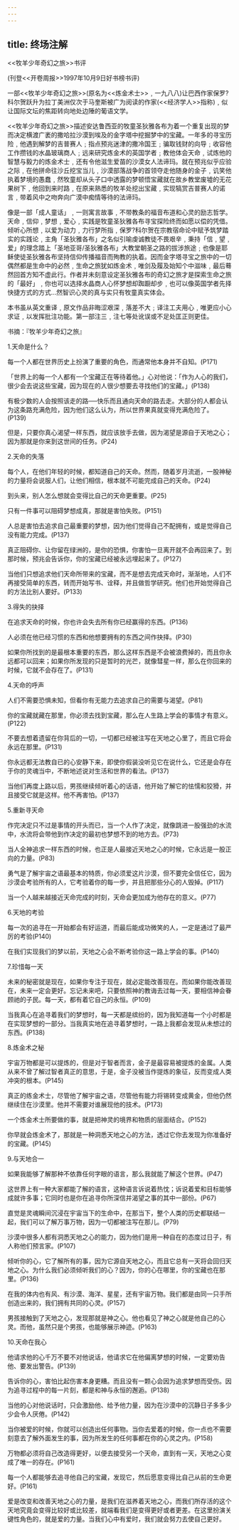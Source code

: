 ```yaml
---
---
---
```

title: 终场注解
---




<<牧羊少年奇幻之旅>>书评

(刊登<<开卷周报>>1997年10月9日好书榜书评)

一部<<牧羊少年奇幻之旅>>(原名为<<炼金术士>>﹐一九八八)让巴西作家保罗?科尔贺跃升为拉丁美洲仅次于马奎斯被广为阅读的作家(<<经济学人>>指称)﹐似让国际文坛的焦距转向地处边陲的葡语文学。

<<牧羊少年奇幻之旅>>描述安达鲁西亚的牧童圣狄雅各布为着一个重复出现的梦而决定横渡广袤的撒哈拉沙漠到埃及的金字塔中挖掘梦中的宝藏。一年多的寻宝历险﹐他遇到解梦的吉普赛人﹔指点预兆迷津的撒冷国王﹔骗取钱财的向导﹔收容他工作攒钱的水晶玻璃商人﹔远来研究炼金术的英国学者﹔教他体会天命﹐试炼他的智慧与毅力的炼金术士﹐还有令他滋生爱苗的沙漠女人法谛玛。就在预兆似乎应验之际﹐在他拼命往沙丘挖宝当儿﹐沙漠部落战争的首领夺走他随身的金子﹐讥笑他执着梦境的愚蠢﹐然牧童却从头子口中透露的梦顿悟宝藏就在故乡教堂废墟的无花果树下﹐他回到来时路﹐在原来熟悉的牧羊处挖出宝藏﹐实现犒赏吉普赛人的诺言﹐带着风中之吻奔向广漠中痴情等待的法谛玛。

像是一部「成人童话」﹐一则寓言故事﹐不带教条的福音布道和心灵的励志哲学。天命﹐信仰﹐梦想﹐爱心﹐实践是牧童圣狄雅各布寻宝探险终而如愿以偿的凭借。倾听心所想﹐以爱为动力﹐力行梦所指﹐保罗?科尔贺在宗教宿命论中赋予筑梦踏实的实践论﹐主角「圣狄雅各布」之名似引喻虔诚教徒不畏艰辛﹐秉持「信﹐望﹐爱」的理念踏上「圣地亚哥/圣狄雅各布」大教堂朝圣之路的拔涉旅途﹔也像是耶稣使徒圣狄雅各布坚持信仰传播福音而殉教的执着。因而金字塔寻宝之旅中的一切偶然都是生命中的必然﹐生命之旅犹如炼金术﹐唯剑及履及始知个中滋味﹐最后蓦然回首方知不虚此行。作者并未刻意设定圣狄雅各布的奇幻之旅才是探索生命之旅的「最好」﹐你也可以选择水晶商人心怀梦想却踟蹰却步﹐也可以像英国学者先择快捷方式的方式…然智识心灵的真与实只有牧童真实体会。

本书虽从英文重译﹐原文作品非晦涩艰深﹐落差不大﹔译注工夫用心﹐唯更应小心求证﹐以发挥批注功能。第一部注三﹐注七等处讹误或不足处匡正则更佳。

书摘：『牧羊少年奇幻之旅』

1.天命是什么？

每一个人都在世界历史上扮演了重要的角色，而通常他本身并不自知。(P171)

「世界上的每一个人都有一个宝藏正在等待着他。」心对他说：「作为人心的我们，很少会去说这些宝藏，因为现在的人很少想要去寻找他们的宝藏。」(P138)

有极少数的人会按照该走的路──快乐而且通向天命的路去走。大部分的人都会认为这条路充满危险，因为他们这么认为，所以世界果真就变得充满危险了。(P139)

但是，只要你真心渴望一样东西，就应该放手去做，因为渴望是源自于天地之心；因为那就是你来到这世间的任务。(P24)

2.天命的失落

每个人，在他们年轻的时候，都知道自己的天命。然而，随着岁月流逝，一股神秘的力量将会说服人们，让他们相信，根本就不可能完成自己的天命。(P24)

到头来，别人怎么想就会变得比自己的天命更重要。(P25)

只有一件事可以阻碍梦想成真，那就是害怕失败。(P151)

人总是害怕去追求自己最重要的梦想，因为他们觉得自己不配拥有，或是觉得自己没有能力完成。(P137)

真正阻碍你、让你留在绿洲的，是你的恐惧，你害怕一旦离开就不会再回来了。到那时候，预兆会告诉你，你的宝藏已经被永远埋起来了。(P127)

当他们只想追求他们天命所带来的宝藏，而不是想去完成天命时，渐渐地，人们不再接受简单的东西，转而开始写书、诠释，并且做哲学研究。他们也开始觉得自己的方法比别人要好。(P133)

3.得失的抉择

在追求天命的时候，你也许会失去所有你已经赢得的东西。(P136)

人必须在他已经习惯的东西和他想要拥有的东西之间作抉择。(P30)

如果你所找到的是最根本重要的东西，那么这样东西是不会被浪费掉的，而且你永远都可以回来；如果你所发现的只是暂时的光芒，就像彗星一样，那么在你回来的时候，它就不会存在了。(P131)

4.天命的呼声

人们不需要恐惧未知，但看你有无能力去追求自己的需要与渴望。(P81)

你的宝藏就藏在那里，你必须去找到宝藏，那么在人生路上学会的事情才有意义。(P122)

不要去想着遗留在你背后的一切，一切都已经被注写在天地之心里了，而且它将会永远在那里。(P131)

你永远都无法教自已的心安静下来，即使你假装没听见它在说什么，它还是会存在于你的灵魂当中，不断地述说对生活和世界的看法。(P137)

当他们再度上路以后，男孩继续倾听着心的话语，他开始了解它的怯懦和狡猾，并且接受它就是这样。他不再害怕。(P137)

5.重新寻天命

作完决定只不过是事情的开头而已，当一个人作了决定，就像跳进一股强劲的水流中，水流将会带他到作决定的最初也梦想不到的地方去。(P73)

当人全神追求一样东西的时候，也正是人最接近天地之心的时候，它永远是一股正向的力量。(P83)

勇气是了解宇宙之语最基本的特质，你必须爱这片沙漠，但不要完全信任它，因为沙漠会考验所有的人，它考验着你的每一步，并且把那些分心的人毁掉。(P117)

当一个人越来越接近天命完成的时刻，天命会更加成为他存在的意义。(P77)

6.天地的考验

每一次的追寻在一开始都会有好运道，而最后能成功微笑的人，一定是通过了最严厉的考验(P140)

在我们实现我们的梦以前，天地之心会不断考验你这一路上学会的事。(P140)

7.珍惜每一天

未来的秘密就是现在，如果你专注于现在，就必定能改善现在。而如果你能改善现在，未来一定会更好。忘记未来吧，只要依照神的教诲去过每一天，要相信神会眷顾祂的子民。每一天，都有着它自己的永恒。(P109)

当我真心在追寻着我们的梦想时，每一天都是缤纷的，因为我知道每一个小时都是在实现梦想的一部分。当我真实地在追寻着梦想时，一路上我都会发现从未想过的东西。(P138)

8.炼金术之秘

宇宙万物都是可以提炼的，但是对于智者而言，金子是最容易被提炼的金属。人类从来不曾了解过智者真正的意思，于是，金子没被当作提炼的象征，反而变成人类冲突的根本。(P145)

真正的练金术士，尽管他了解宇宙之语，尽管他有能力将锡转变成黄金，但他仍然继续住在沙漠里。他并不需要对谁展现他的技术。(P173)

一个炼金术士所要做的事，就是把神灵的境界和物质的层面结合。(P152)

你早就会炼金术了，那就是一种洞悉天地之心的方法，透过它你去发现为你准备好的宝藏。(P145)

9.与天地合一

如果我能够了解那种不依靠任何字眼的语言，那么我就能了解这个世界。(P47)

这世界上有一种大家都能了解的语言，这种语言诉说着热忱；诉说着爱和目标能够成就许多事；它同时也是你在追寻你所深信并渴望之事的其中一部份。(P67)

直觉是灵魂瞬间沉浸在宇宙当下的生命中，在那当下，整个人类的历史都联结一起，我们可以了解万事万物，因为一切都被注写在那儿。(P79)

沙漠中很多人都有洞悉天地之心的能力，因为他们是用一种自在的态度过日子，有人称他们预言家。(P107)

倾听你的心，它了解所有的事，因为它源自天地之心，而且它总有一天将会回归天地之心。为什么我们必须倾听我们的心？因为，你的心在哪里，你的宝藏也在那里。(P136)

在我的体内也有风、有沙漠、海洋、星星，还有宇宙万物。我们都是由同一只手所创造出来的，我们拥有共同的心灵。(P157)

男孩接触到了天地之心，发现那就是神之心。他也看见了神之心就是他自己的心灵。而他，虽然只是个男孩，也能够展示神迹。(P163)

10.天命在我心

他请求他的心千万不要不对他说话，他请求它在他偏离梦想的时候，一定要劝告他、要发出警告。(P139)

告诉你的心，害怕比起伤害本身更糟。而且没有一颗心会因为追求梦想而受伤。因为追寻过程中的每一片刻，都是和神与永恒的邂逅。(P138)

当他的心对他说话时，只会激励他、给予他力量，因为在沙漠中的沉静日子多多少少会令人厌倦。(P142)

当你被爱的时候，你就可以创造出任何事物。当你去爱着的时候，你一点也不需要刻意去了解外面发生的事，因为所发生的任何事都在你的心灵之内。(P158)

万物都必须将自己改造得更好，以便去接受另一个天命，直到有一天，天地之心变成了唯一的存在。(P161)

每一个人都能够去追寻他自己的宝藏，发现它，然后愿意变得比自己从前的生命更好。(P161)

爱是改变和改善天地之心的力量，是我们在滋养着天地之心，而我们所存活的这个天地究竟会变得比较好或比较差，就端看我们是变得更好或者更差。在这里扮演关键性角色的，就是爱的力量。当我们心中有爱时，我们就会努力去使自己更好。